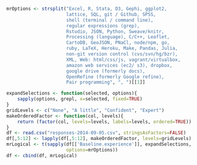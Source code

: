```r
mrOptions <- strsplit("Excel, R, Stata, D3, Gephi, ggplot2, 
                      lattice, SQL, git / Github, SPSS, 
                      shell (terminal / command line), 
                      regular expressions (grep), 
                      Rstudio, JSON, Python, Sweave/knitr, 
                      Processing (language), C/C++, Leaflet, 
                      CartoDB, GeoJSON, PNaCl, node/npm, go,
                      ruby, LaTeX, Heroku, Make, Pandas, Julia, 
                      non-git version control (cvs/svn/hg/bzr), 
                      XML, Web: html/css/js, vagrant/virtualbox, 
                      amazon web services (ec2/ s3), dropbox, 
                      google drive (formerly docs), 
                      OpenRefine (formerly Google refine), 
                      Pair programming", ", ")[[1]]

expandSelections <- function(selected, options){
    sapply(options, grepl, x=selected, fixed=TRUE)
}
gridLevels <- c("None", "A little", "Confident", "Expert")
makeOrderedFactor <- function(col, levels){
    return (factor(col, levels=levels, labels=levels, ordered=TRUE))
}
df <- read.csv("responses-2014-09-05.csv", stringsAsFactors=FALSE)
df[,5:12] <- lapply(df[,5:12], makeOrderedFactor, levels=gridLevels)
mrLogical <- t(sapply(df[['Baseline.experience']], expandSelections, 
                      options=mrOptions))
df <- cbind(df, mrLogical)
```
